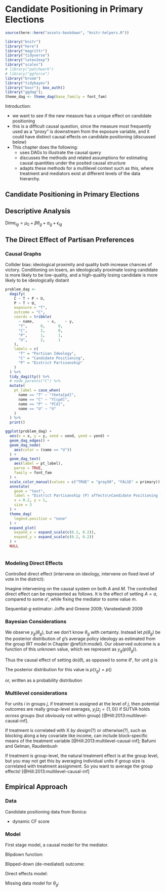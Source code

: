 # Candidate Positioning in Primary Elections {#ch:positioning}


```r
source(here::here("assets-bookdown", "knitr-helpers.R"))
```


```r
library("knitr")
library("here")
library("magrittr")
library("tidyverse")
library("latex2exp")
library("scales")
# library("patchwork")
# library("ggforce")
library("broom")
library("tidybayes")
library("boxr"); box_auth()
library("ggdag"); 
theme_dag <- theme_dag(base_family = font_fam)
```

Introduction:

- we want to see if the new measure has a unique effect on candidate positioning
- this is a difficult causal question, since the measure most frequently used as a "proxy" is downstream from the exposure variable, and it could have distinct causal effects on candidate positioning (discussed below)
- This chapter does the following:
    - uses DAGs to illustrate the causal query
    - discusses the methods and related assumptions for estimating causal quantities under the posited causal structure
    - adapts these methods for a multilevel context such as this, where treatment and mediators exist at different levels of the data hierarchy.



## Candidate Positioning in Primary Elections




## Descriptive Analysis

  
$\mathrm{Dime}_{ig} = \mu_{0} + \beta \theta_{g} + \alpha_{g} + \epsilon_{ig}$

## The Direct Effect of Partisan Preferences

### Causal Graphs

Collider bias: ideological proximity and quality both increase chances of victory. Conditioning on losers, an ideologically proximate losing candidate is more likely to be low-quality, and a high-quality losing candidate is more likely to be ideologically distant

```r
problem_dag <- 
  dagify(
    C ~ T + P + U,
    P ~ T + U,
    exposure = "T",
    outcome = "C",
    coords = tribble(
      ~ name,      ~ x,    ~ y,
      "T",      0,      0,
      "C",      2,      0,
      "P",      1,      1,
      "U",      2,      1
    ),
    labels = c(
      "T" = "Partisan Ideology",
      "C" = "Candidate Positioning",
      "P" = "District Partisanship"
    )
  ) %>%
  tidy_dagitty() %>%
  # node_parents("C") %>%
  mutate(
    pt_label = case_when(
      name == "T" ~ "theta[pd]",
      name == "C" ~ "Y[cpd]",
      name == "P" ~ "P[d]",
      name == "U" ~ "U"
    )
  ) %>%
  print()
```


```r
ggplot(problem_dag) +
  aes(x = x, y = y, xend = xend, yend = yend) +
  geom_dag_edges() +
  geom_dag_node(
    aes(color = (name == "U"))
  ) +
  geom_dag_text(
    aes(label = pt_label), 
    parse = TRUE, 
    family = font_fam
  ) +
  scale_color_manual(values = c("TRUE" = "gray50", "FALSE" = primary)) +
  annotate(
    geom = "text",
    label = "District Partisanship (P) affects\nCandidate Positioning (C) but is also\naffected by District-Party Ideology (θ)",
    x = 0.2, y = 1,
    size = 3
  ) +
  theme_dag(
    legend.position = "none"
  ) + 
  expand_plot(
    expand_x = expand_scale(c(0.2, 0.2)), 
    expand_y = expand_scale(c(0.2, 0.2))
  ) +
  NULL  
```


```r
```

### Modeling Direct Effects

Controlled direct effect (intervene on ideology, intervene on fixed level of vote in the district):

<!-- Blackwell notation:  -->
Imagine intervening on the causal system on both $A$ and $M$. The controlled direct effect can be represented as follows.
\begin{align}
  CDE_{i}(a, a', m) &= Y_{i}(a, m) - Y_{i}(a', m)
  (\#eq:PO-CDE)
\end{align}
It is the effect of setting $A = a$, compared to some $a'$, while fixing the mediator to some value $m$.


<!-- More general _do_ notation: $p(CDE(a, a', m)) = p(y \mid do(A = a'))$ (not finished)

$p(y(\mathrm{do}(\theta), \mathrm{do}(v)) - y(\mathrm{do}(\theta'), \mathrm{do}(v)))$


Natural direct effect (intervene on ideology, fixing the _given_ level of vote in the direct):
$p\left( y\left(\mathrm{do}\left(\theta\right), v\right) - y\left(\mathrm{do}\left(\theta'\right), v\right) \right)$

-->



Sequential-$g$ estimator: Joffe and Greene 2009; Vansteelandt 2009



### Bayesian Considerations

We observe $y_{g}\left(\theta_{g}\right)$, but we don't know $\theta_{g}$ with certainty. Instead let $p\left(\theta_{g}\right)$ be the posterior distribution of $g$'s average policy ideology as estimated from the group IRT model in Chapter&nbsp;\@ref(ch:model). Our observed outcome is a function of this unknown value, which we represent as $y_{g}\left(p\left(\theta_{g}\right)\right)$. 

Thus the causal effect of setting $\mathrm{do}\left(\theta\right)$, as opposed to some $\theta'$, for unit $g$ is
\begin{align}
  \tau_g &= y_{g}\left(\theta\right) - y_{g}\left(\theta_{g}'\right),
\end{align}

The posterior distribution for this value is 
$p\left(\tau_{g}\right) = p\left(\right)$

or, written as a probability distribution 
\begin{align}
  p\left(\tau_{g}\right) &= p\left(y_{g}\left(\theta'\right) - y_{g}\left(\theta_{g}\right)\right)
\end{align}

### Multilevel considerations

For units $i$ in groups $j$, if treatment is assigned at the level of $j$, then potential outcomes are really group-level averages, $y_{j}(z_{j} = \{1, 0\})$ if SUTVA holds _across_ groups (but obviously not within group) [@Hill:2013:multilevel-causal-inf].

If treatment is correlated with X _by design_(?) or otherwise(?), such as blocking along a key covariate like income, can include block-specific means of the treatment variable [@Hill:2013:multilevel-causal-inf]; Bafumi and Gelman, Raudenbush

If treatment is group-level, the natural treatment effect is at the group level, but you may not get this by averaging individual units if group size is correlated with treatment assignment. So you want to average the group effects! [@Hill:2013:multilevel-causal-inf]

## Empirical Approach


### Data

<!-- U.S. House primary data from @pettigrew-primary-data. -->

Candidate positioning data from Bonica:

- dynamic CF score

### Model

First stage model, a causal model for the mediator.

\begin{align}
  \mathrm{Dime}_{ig} &= 
    \mu_{1} + \tau_{1} \theta_{g} + \delta \mathrm{pvote}_{d} + 
    \mathbf{x}^{\intercal}_{ig}\beta_{1} +
    \mathbf{z}^{\intercal}_{ig}\gamma +
    \alpha_{1d} + \epsilon_{ig}
    (\#eq:med-model)
\end{align}

Blipdown function:
\begin{align}
  \psi_{d}\left(\theta_{g}, \mathrm{pvote}_{d}, \mathbf{x}; \delta \right) %_
    &= 
    \delta\left(\mathrm{pvote}_{d} - \mathrm{pvote}'_{d}\right) %_
  (\#eq:blipdown-function)
\end{align}

Blipped-down (de-mediated) outcome:
\begin{align}
  \mathrm{Dime}^{*}_{ig} &=
    \mathrm{Dime}_{ig} - \psi_{d}\left(\theta_{g}, \mathrm{pvote}_{d}, \mathbf{x}; \delta \right) %_
  (\#eq:blipdown-outcome)
\end{align}


Direct effects model:
\begin{align}
  \mathrm{Dime}^{*}_{ig} = \mu_{2} + \tau_{2}\theta_{g} + \mathbf{x}^{\intercal}_{ig}\beta_{2} + \alpha_{2d} + u_{ig}
\end{align}


Missing data model for $\theta_{g}$:
\begin{align}
  \theta_{g} \sim \mathrm{N}\left(\bar{\theta}_{g}, \mathrm{sd}\left(\theta_{g}\right)\right)
  (\#eq:theta-measurement-error)
\end{align}


